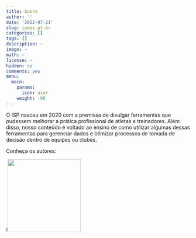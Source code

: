```yaml
---
title: Sobre
author: ''
date: '2022-07-21'
slug: index.pt-br
categories: []
tags: []
description: ~
image: ~
math: ~
license: ~
hidden: no
comments: yes
menu:
  main:
    params:
      icon: user
    weight: -90
---
```


O ISP nasceu em 2020 com a premissa de divulgar ferramentas que pudessem melhorar a prática profissional de atletas e treinadores. Além disso, nosso conteúdo é voltado ao ensino de como utilizar algumas dessas ferramentas para gerenciar dados e otimizar processos de tomada de decisão dentro de equipes ou clubes.

Conheça os autores:

!<img src="https://ionsportsperformance.files.wordpress.com/2022/07/sobre_autores.png" width="200"/>
